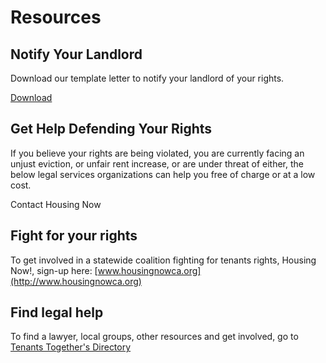 
# Resources

## Notify Your Landlord

Download our template letter to notify your landlord of your rights.

<a class="download" href="/template-letter.docx" download>Download</a>

## Get Help Defending Your Rights

If you believe your rights are being violated, you are currently facing an unjust eviction, or unfair rent increase, or are under threat of either, the below legal services organizations can help you free of charge or at a low cost.

<PrimaryButton to="/getHelp">Contact Housing Now</PrimaryButton>

## Fight for your rights
To get involved in a statewide coalition fighting for tenants rights,  Housing Now!, sign-up here: [www.housingnowca.org](http://www.housingnowca.org)

## Find legal help
To find a lawyer, local groups, other resources and get involved, go to [Tenants Together's Directory](http://www.tenantstogether.org/resource-directory)